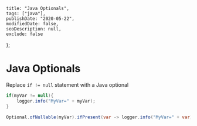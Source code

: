     title: "Java Optionals", 
    tags: ["java"], 
    publishDate: "2020-05-22", 
    modifiedDate: false, 
    seoDescription: null, 
    exclude: false 
};

# Java Optionals

Replace `if != null` statement with a Java optional

```java
if(myVar != null){
    logger.info("MyVar=" + myVar);
}
```

```java
Optional.ofNullable(myVar).ifPresent(var -> logger.info("MyVar=" + var));
```
